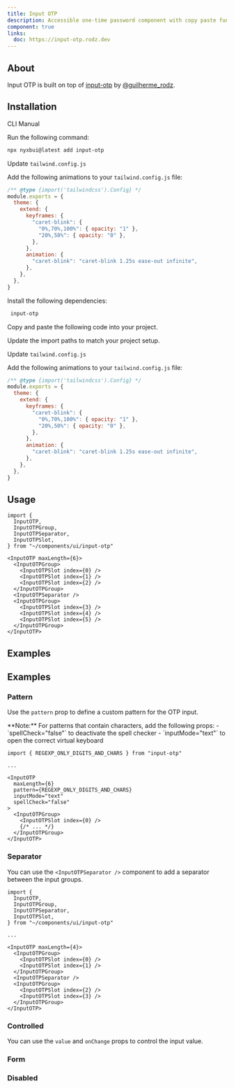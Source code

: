 ```yaml
---
title: Input OTP
description: Accessible one-time password component with copy paste functionality.
component: true
links:
  doc: https://input-otp.rodz.dev
---
```


<ComponentPreview 
   name="input-otp-demo" 
   description="An 6 digits input OTP."
   styleSwitch={true}
   dots={false}
   button="copy"
 />

## About

Input OTP is built on top of [input-otp](https://github.com/guilhermerodz/input-otp) by [@guilherme_rodz](https://twitter.com/guilherme_rodz).

## Installation

<Tabs defaultValue="cli">

<TabsList>
  <TabsTrigger value="cli">CLI</TabsTrigger>
  <TabsTrigger value="manual">Manual</TabsTrigger>
</TabsList>
<TabsContent value="cli">

<Steps>

<Step>Run the following command:</Step>

```bash
npx nyxbui@latest add input-otp
```

<Step>Update `tailwind.config.js`</Step>

Add the following animations to your `tailwind.config.js` file:

```js showLineNumbers title="tailwind.config.js" {6-9,12}
/** @type {import('tailwindcss').Config} */
module.exports = {
  theme: {
    extend: {
      keyframes: {
        "caret-blink": {
          "0%,70%,100%": { opacity: "1" },
          "20%,50%": { opacity: "0" },
        },
      },
      animation: {
        "caret-blink": "caret-blink 1.25s ease-out infinite",
      },
    },
  },
}
```

</Steps>

</TabsContent>

<TabsContent value="manual">

<Steps>

<Step>Install the following dependencies:</Step>

```bash
 input-otp
```

<Step>Copy and paste the following code into your project.</Step>

<ComponentSource name="input-otp" />

<Step>Update the import paths to match your project setup.</Step>

<Step>Update `tailwind.config.js`</Step>

Add the following animations to your `tailwind.config.js` file:

```js showLineNumbers title="tailwind.config.js" {6-9,12}
/** @type {import('tailwindcss').Config} */
module.exports = {
  theme: {
    extend: {
      keyframes: {
        "caret-blink": {
          "0%,70%,100%": { opacity: "1" },
          "20%,50%": { opacity: "0" },
        },
      },
      animation: {
        "caret-blink": "caret-blink 1.25s ease-out infinite",
      },
    },
  },
}
```

</Steps>

</TabsContent>

</Tabs>

## Usage

```tsx
import {
  InputOTP,
  InputOTPGroup,
  InputOTPSeparator,
  InputOTPSlot,
} from "~/components/ui/input-otp"
```

```tsx
<InputOTP maxLength={6}>
  <InputOTPGroup>
    <InputOTPSlot index={0} />
    <InputOTPSlot index={1} />
    <InputOTPSlot index={2} />
  </InputOTPGroup>
  <InputOTPSeparator />
  <InputOTPGroup>
    <InputOTPSlot index={3} />
    <InputOTPSlot index={4} />
    <InputOTPSlot index={5} />
  </InputOTPGroup>
</InputOTP>
```

## Examples

## Examples

### Pattern

Use the `pattern` prop to define a custom pattern for the OTP input.

<Callout className="mt-6">
  **Note:** For patterns that contain characters, add the following props:
  - `spellCheck="false"` to deactivate the spell checker
  - `inputMode="text"` to open the correct virtual keyboard

</Callout>

<ComponentPreview
  name="input-otp-pattern"
  description="An input OTP with alphanumeric pattern."
/>

```tsx showLineNumbers {1,7-9}
import { REGEXP_ONLY_DIGITS_AND_CHARS } from "input-otp"

...

<InputOTP
  maxLength={6}
  pattern={REGEXP_ONLY_DIGITS_AND_CHARS}
  inputMode="text"
  spellCheck="false"
>
  <InputOTPGroup>
    <InputOTPSlot index={0} />
    {/* ... */}
  </InputOTPGroup>
</InputOTP>
```

### Separator

You can use the `<InputOTPSeparator />` component to add a separator between the input groups.

<ComponentPreview
   name="input-otp-separator"
   description="An input OTP with custom separator."
   styleSwitch={true}
   dots={false}
   button="copy"
/>

```tsx showLineNumbers {4,15}
import {
  InputOTP,
  InputOTPGroup,
  InputOTPSeparator,
  InputOTPSlot,
} from "~/components/ui/input-otp"

...

<InputOTP maxLength={4}>
  <InputOTPGroup>
    <InputOTPSlot index={0} />
    <InputOTPSlot index={1} />
  </InputOTPGroup>
  <InputOTPSeparator />
  <InputOTPGroup>
    <InputOTPSlot index={2} />
    <InputOTPSlot index={3} />
  </InputOTPGroup>
</InputOTP>
```

### Controlled

You can use the `value` and `onChange` props to control the input value.

<ComponentPreview 
   name="input-otp-controlled"
   styleSwitch={true}
   dots={false}
   button="copy"
 />

### Form

<ComponentPreview 
   name="input-otp-form"
   styleSwitch={true}
   dots={false}
   button="copy"
 />

### Disabled

<ComponentPreview 
   name="input-otp-disabled"
   styleSwitch={true}
   dots={false}
   button="copy"
 />
